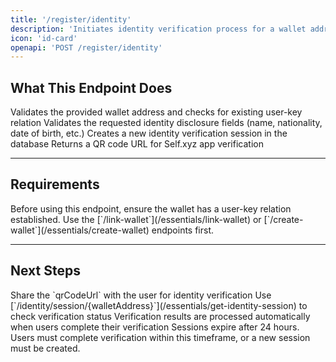 ```yaml
---
title: '/register/identity'
description: 'Initiates identity verification process for a wallet address using Self.xyz ZK identity verification.'
icon: 'id-card'
openapi: 'POST /register/identity'
---
```


## What This Endpoint Does

<Steps>
  <Step title="Wallet Validation">
    Validates the provided wallet address and checks for existing user-key relation
  </Step>
  <Step title="Disclosure Validation">
    Validates the requested identity disclosure fields (name, nationality, date of birth, etc.)
  </Step>
  <Step title="Session Creation">
    Creates a new identity verification session in the database
  </Step>
  <Step title="QR Code Generation">
    Returns a QR code URL for Self.xyz app verification
  </Step>
</Steps>

---

## Requirements

<Warning>
Before using this endpoint, ensure the wallet has a user-key relation established. Use the [`/link-wallet`](/essentials/link-wallet) or [`/create-wallet`](/essentials/create-wallet) endpoints first.
</Warning>

---

## Next Steps

<Steps>
  <Step title="Share QR Code">
    Share the `qrCodeUrl` with the user for identity verification
  </Step>
  <Step title="Monitor Status">
    Use [`/identity/session/{walletAddress}`](/essentials/get-identity-session) to check verification status
  </Step>
  <Step title="Automatic Processing">
    Verification results are processed automatically when users complete their verification
  </Step>
</Steps>

<Info>
Sessions expire after 24 hours. Users must complete verification within this timeframe, or a new session must be created.
</Info>
